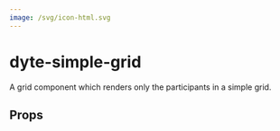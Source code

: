 ```yaml
---
image: /svg/icon-html.svg
---
```


# dyte-simple-grid

A grid component which renders only the participants in a simple grid.

## Props

<PropsTable of="dyte-simple-grid" />
